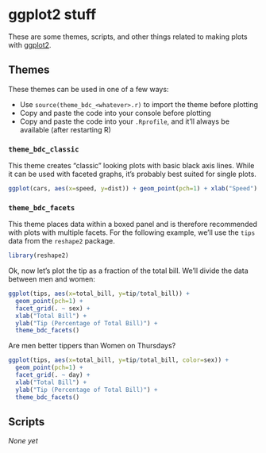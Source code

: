 ggplot2 stuff
========================================================

These are some themes, scripts, and other things related to making plots with
[ggplot2](http://ggplot2.org).

Themes
---------------

These themes can be used in one of a few ways:

* Use `source(theme_bdc_<whatever>.r)` to import the theme before plotting
* Copy and paste the code into your console before plotting
* Copy and paste the code into your `.Rprofile`, and it'll always be available (after restarting R)

### `theme_bdc_classic`

This theme creates "classic" looking plots with basic black axis lines. While it can be used with faceted graphs, it's probably best suited for single plots.

```r
ggplot(cars, aes(x=speed, y=dist)) + geom_point(pch=1) + xlab("Speed") + ylab("Distance") + theme_bdc_classic()
```


### `theme_bdc_facets`

This theme places data within a boxed panel and is therefore recommended with plots with multiple facets. For the following example, we'll use the `tips` data from the `reshape2` package.

```r
library(reshape2)
```

Ok, now let's plot the tip as a fraction of the total bill. We'll divide the data between men and women:

```r
ggplot(tips, aes(x=total_bill, y=tip/total_bill)) +
  geom_point(pch=1) +
  facet_grid(. ~ sex) +
  xlab("Total Bill") +
  ylab("Tip (Percentage of Total Bill)") +
  theme_bdc_facets()
```

Are men better tippers than Women on Thursdays?

```r
ggplot(tips, aes(x=total_bill, y=tip/total_bill, color=sex)) +
  geom_point(pch=1) +
  facet_grid(. ~ day) +
  xlab("Total Bill") +
  ylab("Tip (Percentage of Total Bill)") +
  theme_bdc_facets()
```

Scripts
----------
*None yet*